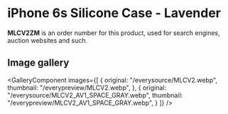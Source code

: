 
# iPhone 6s Silicone Case - Lavender

<Callout type='info' emoji='👉🏻'>**MLCV2ZM** is an order number for this product, used for search engines, auction websites and such.</Callout>

## Image gallery

<GalleryComponent
    images={[
      {
        original: "/everysource/MLCV2.webp",
        thumbnail: "/everypreview/MLCV2.webp",
      },
      {
        original: "/everysource/MLCV2_AV1_SPACE_GRAY.webp",
        thumbnail: "/everypreview/MLCV2_AV1_SPACE_GRAY.webp",
      }
    ]}
  />
